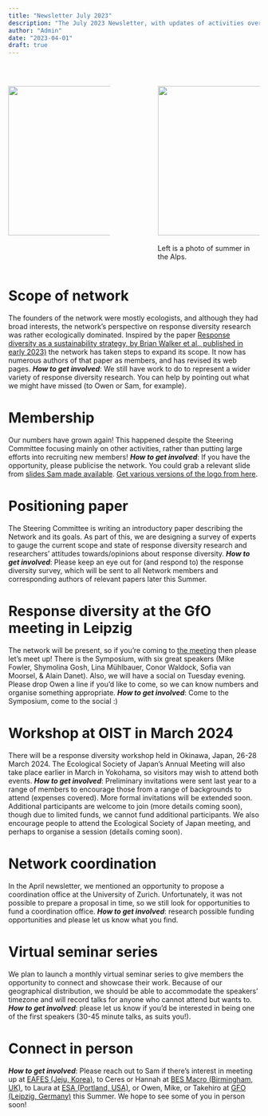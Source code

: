 ```yaml
---
title: "Newsletter July 2023"
description: "The July 2023 Newsletter, with updates of activities over the last few months, and how to get involved."
author: "Admin"
date: "2023-04-01"
draft: true
---
```


\

::: columns
::: {.column width="40%"}
![](../assets/images/Alps_Owen.jpeg){width="300"}
:::

::: {.column width="10%"}
<!-- empty column to create gap -->
:::

::: {.column width="40%"}
![](../assets/logo/Horizontal_Lockup_Black.png){width="300"}\
\
Left is a photo of summer in the Alps.
:::
:::

# Scope of network

The founders of the network were mostly ecologists, and although they had broad interests, the network's perspective on response diversity research was rather ecologically dominated. Inspired by the paper [Response diversity as a sustainability strategy, by Brian Walker et al., published in early 2023)](https://www.nature.com/articles/s41893-022-01048-7) the network has taken steps to expand its scope. It now has numerous authors of that paper as members, and has revised its web pages. ***How to get involved***: We still have work to do to represent a wider variety of response diversity research. You can help by pointing out what we might have missed (to Owen or Sam, for example).

# Membership

Our numbers have grown again! This happened despite the Steering Committee focusing mainly on other activities, rather than putting large efforts into recruiting new members! ***How to get involved***: If you have the opportunity, please publicise the network. You could grab a relevant slide from [slides Sam made available](../posts/2023-03-01-RDN-at-ESJ.qmd). [Get various versions of the logo from here](https://github.com/ResponseDiversityNetwork/RDN-website/tree/main/assets/logo).

# Positioning paper

The Steering Committee is writing an introductory paper describing the Network and its goals. As part of this, we are designing a survey of experts to gauge the current scope and state of response diversity research and researchers' attitudes towards/opinions about response diversity. ***How to get involved***: Please keep an eye out for (and respond to) the response diversity survey, which will be sent to all Network members and corresponding authors of relevant papers later this Summer.

# Response diversity at the GfO meeting in Leipzig

The network will be present, so if you're coming to [the meeting](https://www.gfoe-conference.de/) then please let's meet up! There is the Symposium, with six great speakers (Mike Fowler, Shymolina Gosh, Lina Mühlbauer, Conor Waldock, Sofia van Moorsel, & Alain Danet). Also, we will have a social on Tuesday evening. Please drop Owen a line if you'd like to come, so we can know numbers and organise something appropriate. ***How to get involved***: Come to the Symposium, come to the social :)

# Workshop at OIST in March 2024

There will be a response diversity workshop held in Okinawa, Japan, 26-28 March 2024. The Ecological Society of Japan's Annual Meeting will also take place earlier in March in Yokohama, so visitors may wish to attend both events. ***How to get involved***: Preliminary invitations were sent last year to a range of members to encourage those from a range of backgrounds to attend (expenses covered). More formal invitations will be extended soon. Additional participants are welcome to join (more details coming soon), though due to limited funds, we cannot fund additional participants. We also encourage people to attend the Ecological Society of Japan meeting, and perhaps to organise a session (details coming soon).

# Network coordination

In the April newsletter, we mentioned an opportunity to propose a coordination office at the University of Zurich. Unfortunately, it was not possible to prepare a proposal in time, so we still look for opportunities to fund a coordination office. ***How to get involved***: research possible funding opportunities and please let us know what you find.

# Virtual seminar series

We plan to launch a monthly virtual seminar series to give members the opportunity to connect and showcase their work. Because of our geographical distribution, we should be able to accommodate the speakers' timezone and will record talks for anyone who cannot attend but wants to. ***How to get involved***: please let us know if you'd be interested in being one of the first speakers (30-45 minute talks, as suits you!).

# Connect in person

***How to get involved***: Please reach out to Sam if there's interest in meeting up at [EAFES (Jeju, Korea)](https://www.eafes2023.or.kr/kor/), to Ceres or Hannah at [BES Macro (Birmingham, UK)](https://www.britishecologicalsociety.org/event/bes-macro-2023/), to Laura at [ESA (Portland, USA)](https://esa.org/portland2023/), or Owen, Mike, or Takehiro at [GFO (Leipzig, Germany)](https://www.gfoe-conference.de/) this Summer. We hope to see some of you in person soon!
